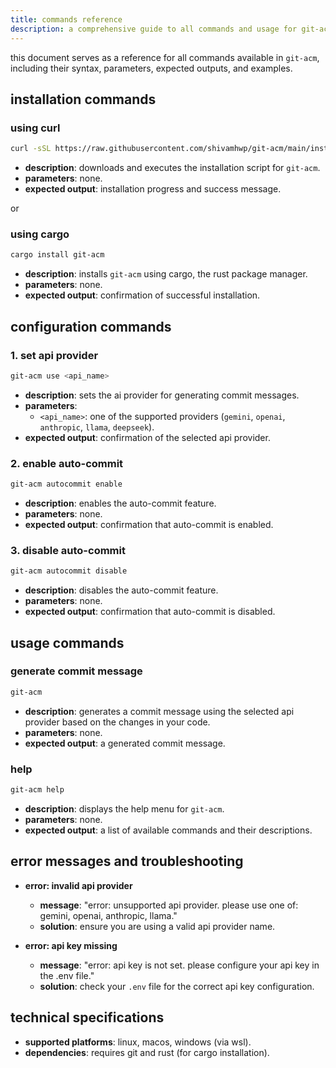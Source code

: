 ```yaml
---
title: commands reference
description: a comprehensive guide to all commands and usage for git-acm.
---
```



this document serves as a reference for all commands available in `git-acm`, including their syntax, parameters, expected outputs, and examples.

## installation commands

### using curl <Badge text="preferred" variant="tip" />

```bash
curl -sSL https://raw.githubusercontent.com/shivamhwp/git-acm/main/install.sh | sh
```

- **description**: downloads and executes the installation script for `git-acm`.
- **parameters**: none.
- **expected output**: installation progress and success message.

or

### using cargo

```bash
cargo install git-acm
```

- **description**: installs `git-acm` using cargo, the rust package manager.
- **parameters**: none.
- **expected output**: confirmation of successful installation.

## configuration commands

### 1. set api provider <Badge text="required" variant="caution" />

```bash
git-acm use <api_name>
```

- **description**: sets the ai provider for generating commit messages.
- **parameters**:
  - `<api_name>`: one of the supported providers (`gemini`, `openai`, `anthropic`, `llama`, `deepseek`).
- **expected output**: confirmation of the selected api provider.

### 2. enable auto-commit <Badge text="optional" variant="note" />

```bash
git-acm autocommit enable
```

- **description**: enables the auto-commit feature.
- **parameters**: none.
- **expected output**: confirmation that auto-commit is enabled.

### 3. disable auto-commit

```bash
git-acm autocommit disable
```

- **description**: disables the auto-commit feature.
- **parameters**: none.
- **expected output**: confirmation that auto-commit is disabled.

## usage commands

### generate commit message

```bash
git-acm
```

- **description**: generates a commit message using the selected api provider based on the changes in your code.
- **parameters**: none.
- **expected output**: a generated commit message.

### help

```bash
git-acm help
```

- **description**: displays the help menu for `git-acm`.
- **parameters**: none.
- **expected output**: a list of available commands and their descriptions.

## error messages and troubleshooting

- **error: invalid api provider**

  - **message**: "error: unsupported api provider. please use one of: gemini, openai, anthropic, llama."
  - **solution**: ensure you are using a valid api provider name.

- **error: api key missing**
  - **message**: "error: api key is not set. please configure your api key in the .env file."
  - **solution**: check your `.env` file for the correct api key configuration.

## technical specifications

- **supported platforms**: linux, macos, windows (via wsl).
- **dependencies**: requires git and rust (for cargo installation).
